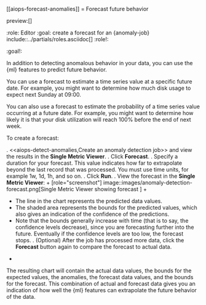 [[aiops-forecast-anomalies]]
= Forecast future behavior

preview:[]

:role: Editor
:goal: create a forecast for an {anomaly-job}
include::../partials/roles.asciidoc[]
:role!:

:goal!:

In addition to detecting anomalous behavior in your data,
you can use the {ml} features to predict future behavior.

You can use a forecast to estimate a time series value at a specific future date.
For example, you might want to determine how much disk usage to expect
next Sunday at 09:00.

You can also use a forecast to estimate the probability of a time series value occurring at a future date.
For example, you might want to determine how likely it is that your disk utilization will reach 100% before the end of next week.

To create a forecast:

. <<aiops-detect-anomalies,Create an anomaly detection job>> and view the results in the **Single Metric Viewer**.
. Click **Forecast**.
. Specify a duration for your forecast.
This value indicates how far to extrapolate beyond the last record that was processed.
You must use time units, for example 1w, 1d, 1h, and so on.
. Click **Run**.
. View the forecast in the **Single Metric Viewer**:
+
[role="screenshot"]
image::images/anomaly-detection-forecast.png[Single Metric Viewer showing forecast ]
+
* The line in the chart represents the predicted data values.
* The shaded area represents the bounds for the predicted values, which also gives an indication of the confidence of the predictions.
* Note that the bounds generally increase with time (that is to say, the confidence levels decrease),
since you are forecasting further into the future.
Eventually if the confidence levels are too low, the forecast stops.
. (Optional) After the job has processed more data, click the **Forecast** button again to compare the forecast to actual data.
+
The resulting chart will contain the actual data values, the bounds for the expected values, the anomalies, the forecast data values, and the bounds for the forecast.
This combination of actual and forecast data gives you an indication of how well the {ml} features can extrapolate the future behavior of the data.
